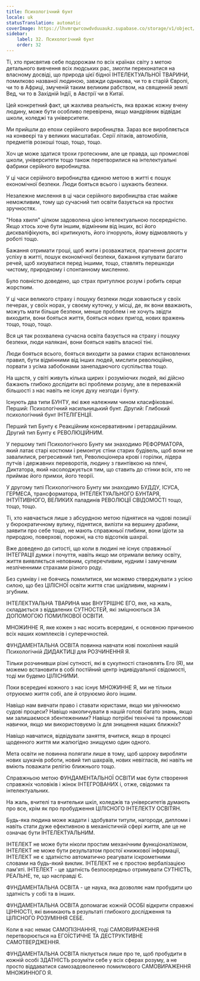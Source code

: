 ```yaml
---
title: Психологічний бунт
locale: uk
statusTranslation: automatic
coverImage: https://lhvmrqwrcowdvduuaukz.supabase.co/storage/v1/object/public/strapi-uploads/small_cover-educacion-fundamental.webp-2d51a7828a2b1309555be27f7e2a61a0.webp
sidebar:
    label: 32. Психологічний бунт
    order: 32
---
```

Ті, хто присвятив себе подорожам по всіх країнах світу з метою детального вивчення всіх людських рас, змогли переконатися на власному досвіді, що природа цієї бідної ІНТЕЛЕКТУАЛЬНОЇ ТВАРИНИ, помилково названої людиною, завжди однакова, чи то в старій Європі, чи то в Африці, змученій таким великим рабством, на священній землі Вед, чи то в Західній Індії, в Австрії чи в Китаї.

Цей конкретний факт, ця жахлива реальність, яка вражає кожну вчену людину, може бути особливо перевірена, якщо мандрівник відвідає школи, коледжі та університети.

Ми прийшли до епохи серійного виробництва. Зараз все виробляється на конвеєрі та у великих масштабах. Серії літаків, автомобілів, предметів розкоші тощо, тощо, тощо.

Хоч це може здатися трохи гротескним, але це правда, що промислові школи, університети тощо також перетворилися на інтелектуальні фабрики серійного виробництва.

У ці часи серійного виробництва єдиною метою в житті є пошук економічної безпеки. Люди бояться всього і шукають безпеки.

Незалежне мислення в ці часи серійного виробництва стає майже неможливим, тому що сучасний тип освіти базується на простих зручностях.

"Нова хвиля" цілком задоволена цією інтелектуальною посередністю. Якщо хтось хоче бути іншим, відмінним від інших, всі його дискваліфікують, всі критикують, його ігнорують, йому відмовляють у роботі тощо.

Бажання отримати гроші, щоб жити і розважатися, прагнення досягти успіху в житті, пошук економічної безпеки, бажання купувати багато речей, щоб хизуватися перед іншими, тощо, ставлять перешкоди чистому, природному і спонтанному мисленню.

Було повністю доведено, що страх притуплює розум і робить серце жорстким.

У ці часи великого страху і пошуку безпеки люди ховаються у своїх печерах, у своїх норах, у своєму куточку, у місці, де, як вони вважають, можуть мати більше безпеки, менше проблем і не хочуть звідти виходити, вони бояться життя, бояться нових пригод, нових вражень тощо, тощо, тощо.

Вся ця так розхвалена сучасна освіта базується на страху і пошуку безпеки, люди налякані, вони бояться навіть власної тіні.

Люди бояться всього, бояться виходити за рамки старих встановлених правил, бути відмінними від інших людей, мислити революційно, порвати з усіма забобонами занепадаючого суспільства тощо.

На щастя, у світі живуть кілька щирих і розуміючих людей, які дійсно бажають глибоко дослідити всі проблеми розуму, але в переважній більшості з нас навіть не існує духу незгоди і бунту.

Існують два типи БУНТУ, які вже належним чином класифіковані. Перший: Психологічний насильницький бунт. Другий: Глибокий психологічний бунт ІНТЕЛІГЕНЦІЇ.

Перший тип Бунту є Реакційним консервативним і ретардаційним. Другий тип Бунту є РЕВОЛЮЦІЙНИМ.

У першому типі Психологічного Бунту ми знаходимо РЕФОРМАТОРА, який латає старі костюми і ремонтує стіни старих будівель, щоб вони не завалилися, регресивний тип, Революціонера крові і горілки, лідера путчів і державних переворотів, людину з гвинтівкою на плечі, Диктатора, який насолоджується тим, що ставить до стінки всіх, хто не приймає його примхи, його теорії.

У другому типі Психологічного Бунту ми знаходимо БУДДУ, ІСУСА, ГЕРМЕСА, трансформатора, ІНТЕЛЕКТУАЛЬНОГО БУНТАРЯ, ІНТУЇТИВНОГО, ВЕЛИКИХ паладинів РЕВОЛЮЦІЇ СВІДОМОСТІ тощо, тощо, тощо.

Ті, хто навчається лише з абсурдною метою піднятися на чудові позиції у бюрократичному вулику, піднятися, вилізти на вершину драбини, заявити про себе тощо, не мають справжньої глибини, вони Ідіоти за природою, поверхові, порожні, на сто відсотків шахраї.

Вже доведено до ситості, що коли в людині не існує справжньої ІНТЕГРАЦІЇ думки і почуття, навіть якщо ми отримали велику освіту, життя виявляється неповним, суперечливим, нудним і замученим незліченними страхами різного роду.

Без сумніву і не боячись помилитися, ми можемо стверджувати з усією силою, що без ЦІЛІСНОЇ освіти життя стає шкідливим, марним і згубним.

ІНТЕЛЕКТУАЛЬНА ТВАРИНА має ВНУТРІШНЄ ЕГО, яке, на жаль, складається з віддалених СУТНОСТЕЙ, які зміцнюються ЗА ДОПОМОГОЮ ПОМИЛКОВОЇ ОСВІТИ.

МНОЖИННЕ Я, яке кожен з нас носить всередині, є основною причиною всіх наших комплексів і суперечностей.

ФУНДАМЕНТАЛЬНА ОСВІТА повинна навчати нові покоління нашій Психологічній ДИДАКТИЦІ для РОЗЧИНЕННЯ Я.

Тільки розчинивши різні сутності, які в сукупності становлять Его (Я), ми можемо встановити в собі постійний центр індивідуальної свідомості, тоді ми будемо ЦІЛІСНИМИ.

Поки всередині кожного з нас існує МНОЖИННЕ Я, ми не тільки отруюємо життя собі, але й отруюємо його іншим.

Навіщо нам вивчати право і ставати юристами, якщо ми увічнюємо судові процеси? Навіщо накопичувати в нашій голові багато знань, якщо ми залишаємося збентеженими? Навіщо потрібні технічні та промислові навички, якщо ми використовуємо їх для знищення наших ближніх?

Навіщо навчатися, відвідувати заняття, вчитися, якщо в процесі щоденного життя ми жалюгідно знищуємо один одного.

Мета освіти не повинна полягати лише в тому, щоб щороку виробляти нових шукачів роботи, новий тип шахраїв, нових невігласів, які навіть не вміють поважати релігію ближнього тощо.

Справжньою метою ФУНДАМЕНТАЛЬНОЇ ОСВІТИ має бути створення справжніх чоловіків і жінок ІНТЕГРОВАНИХ і, отже, свідомих та інтелектуальних.

На жаль, вчителі та вчительки шкіл, коледжів та університетів думають про все, крім як про пробудження ЦІЛІСНОГО ІНТЕЛЕКТУ ОСВІТЯН.

Будь-яка людина може жадати і здобувати титули, нагороди, дипломи і навіть стати дуже ефективною в механістичній сфері життя, але це не означає бути ІНТЕЛЕКТУАЛЬНИМ.

ІНТЕЛЕКТ не може бути ніколи простим механічним функціоналізмом, ІНТЕЛЕКТ не може бути результатом простої книжкової інформації, ІНТЕЛЕКТ не є здатністю автоматично реагувати іскрометними словами на будь-який виклик. ІНТЕЛЕКТ не є простою вербалізацією пам'яті. ІНТЕЛЕКТ - це здатність безпосередньо отримувати СУТНІСТЬ, РЕАЛЬНЕ, те, що насправді Є.

ФУНДАМЕНТАЛЬНА ОСВІТА - це наука, яка дозволяє нам пробудити цю здатність у собі та в інших.

ФУНДАМЕНТАЛЬНА ОСВІТА допомагає кожній ОСОБІ відкрити справжні ЦІННОСТІ, які виникають в результаті глибокого дослідження та ЦІЛІСНОГО РОЗУМІННЯ СЕБЕ.

Коли в нас немає САМОПІЗНАННЯ, тоді САМОВИРАЖЕННЯ перетворюється на ЕГОЇСТИЧНЕ ТА ДЕСТРУКТИВНЕ САМОТВЕРДЖЕННЯ.

ФУНДАМЕНТАЛЬНА ОСВІТА піклується лише про те, щоб пробудити в кожній особі ЗДАТНІСТЬ розуміти себе у всіх сферах розуму, а не просто віддаватися самозадоволенню помилкового САМОВИРАЖЕННЯ МНОЖИННОГО Я.

